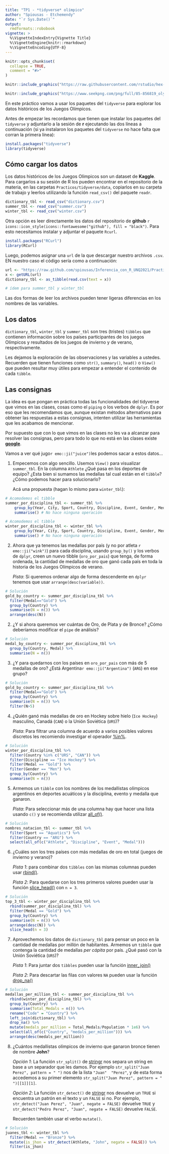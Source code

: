```yaml
---
title: "TP1 - *tidyverse* olímpico"
author: "Spiousas - Etchemendy"
date: "`r Sys.Date()`"
output: 
  rmdformats::robobook
vignette: >
  %\VignetteIndexEntry{Vignette Title}
  %\VignetteEngine{knitr::rmarkdown}
  %\VignetteEncoding{UTF-8}
---
```


```r
knitr::opts_chunk$set(
  collapse = TRUE,
  comment = "#>"
)
```

```r
knitr::include_graphics("https://raw.githubusercontent.com/rstudio/hex-stickers/master/PNG/tidyverse.png")
```
```r
knitr::include_graphics("https://www.seekpng.com/png/full/85-856819_olympic-rings-png-anillos-de-los-juegos-olimpicos.png")
```

En este práctico vamos a usar los paquetes del `tidyverse` para explorar los datos históricos de los Juegos Olímpicos.

Antes de empezar les recordamos que tienen que instalar los paquetes del `tidyverse` y adjuntarlo a la sesión de **r** ejecutando las dos líneas a continuación (si ya instalaron los paquetes del `tidyverse` no hace falta que corran la primera línea):

```r
install.packages("tidyverse")
library(tidyverse)
```

## Cómo cargar los datos

Los datos históricos de los Juegos Olímpicos son un dataset de **Kaggle**. Para cargarlos a su sesión de R los pueden encontrar en el repositorio de la materia, en las carpetas `Practicos/tidyverse/data`, copiarlos en su carpeta de trabajo y leerlos utilizando la función `read_csv()` del paquete `readr`.

```r
dictionary_tbl <- read_csv("dictionary.csv")
summer_tbl <- read_csv("summer.csv")
winter_tbl <- read_csv("winter.csv")
```

Otra opción es leer directamente los datos del repositorio de **github** `r icons::icon_style(icons::fontawesome("github"), fill = "black")`. Para esto necesitamos instalar y adjuntar el paquete `Rcurl`.

```r
install.packages("RCurl")
library(RCurl)
```

Luego, podemos asignar una `url` de la que descargar nuestro archivos `.csv`. EN nuestro caso el código sería como a continuación:

```r
url <- "https://raw.github.com/spiousas/Inferencia_con_R_UNQ2021/Practicos/tidyverse/data/dictionary.csv"
x <- getURL(url)
dictionary_tbl <- as_tibble(read.csv(text = x))

# ídem para summer_tbl y winter_tbl
```

Las dos formas de leer los archivos pueden tener ligeras diferencias en los nombres de las variables.

## Los datos

`dictionary_tbl`, `winter_tbl` y `summer_tbl` son tres (tristes) `tibbles` que contienen información sobre los países participantes de los juegos Olímpicos y resultados de los juegos de invierno y de verano, respectivamente. 

Les dejamos la exploración de las observaciones y las variables a ustedes. Recuerden que tienen funciones como `str()`, `summary()`, `head()` o `View()` que pueden resultar muy útiles para empezar a entender el contenido de cada `tibble`.

## Las consignas

La idea es que pongan en práctica todas las funcionalidades del tidyverse que vimos en las clases, cosas como el `piping` o los verbos de `dplyr`. Es por eso que les recomendamos que, aunque existan métodos alternativos para obtener las respuestas a estas consignas, intenten utilizar las herramientas que les acabamos de mencionar. 

Por supuesto que con lo que vimos en las clases no les va a alcanzar para resolver las consignas, pero para todo lo que no está en las clases existe [**google**](https://www.google.com/).

Vamos a ver qué jugo`r emo::ji("juice")`les podemos sacar a estos datos...

1. Empecemos con algo sencillo. Usemos `View()` para visualizar `summer_tbl`. En la columna `Athlete` ¿Qué pasa en los deportes de equipo? ¿Esta bien si sumamos las medallas tal cual están en el `tibble`? ¿Cómo podemos hacer para solucionarlo?

    Acá una propuesta (hagan lo mismo para `winter_tbl`):

```r
# Acomodemos el tibble
summer_por_disciplina_tbl <- summer_tbl %>% 
    group_by(Year, City, Sport, Country, Discipline, Event, Gender, Medal) %>%
    summarise() # No hace ninguna operación
```

```r
# Acomodemos el tibble
winter_por_disciplina_tbl <- winter_tbl %>% 
    group_by(Year, City, Sport, Country, Discipline, Event, Gender, Medal) %>%
    summarise() # No hace ninguna operación
```

2. Ahora que ya tenemos las medallas por país (y no por atleta `r emo::ji("wink")`) para cada disciplina, usando `group_by()` y los verbos de `dplyr`, creen un nuevo tibble (`oro_por_pais`) que tenga, de forma ordenada, la cantidad de medallas de oro que ganó cada país en toda la historia de los Juegos Olímpicos de verano.

    *Pista*: Si queremos ordenar algo de forma descendente en `dplyr` tenemos que usar `arrange(desc(variable))`.

```r
# Solución
gold_by_country <- summer_por_disciplina_tbl %>% 
  filter(Medal=="Gold") %>% 
  group_by(Country) %>% 
  summarise(N = n()) %>% 
  arrange(desc(N))
```

2. ¿Y si ahora queremos ver cuántas de Oro, de Plata y de Bronce? ¿Cómo deberíamos modificar el `pipe` de análisis?

```r
# Solución
medal_by_country <- summer_por_disciplina_tbl %>% 
  group_by(Country, Medal) %>% 
  summarise(N = n())
```

3. ¿Y para quedarnos con los países en `oro_por_pais` con más de 5 medallas de oro? ¿Está Argentina`r emo::ji("Argentina")` (`ARG`) en ese grupo?

```r
# Solución
gold_by_country <- summer_por_disciplina_tbl %>% 
  filter(Medal=="Gold") %>% 
  group_by(Country) %>% 
  summarise(N = n()) %>% 
  filter(N>5)
```

4. ¿Quién ganó más medallas de oro en Hockey sobre hielo (`Ice Hockey`) masculino, Canadá (`CAN`) o la Unión Soviética (`URS`)? 

    *Pista*: Para filtrar una columna de acuerdo a varios posibles valores discretos les recomiendo investigar el operador [%in%](https://dplyr.tidyverse.org/).

```r
# Solución
winter_por_disciplina_tbl %>% 
  filter(Country %in% c("URS", "CAN")) %>% 
  filter(Discipline == "Ice Hockey") %>% 
  filter(Medal == "Gold") %>% 
  filter(Gender == "Men") %>%
  group_by(Country) %>% 
  summarise(N = n())
```

5. Armemos un `tibble` con los nombres de los medallistas olímpicos argentinos en deportes acuáticos y la disciplina, evento y medalla que ganaron. 

    *Pista*: Para seleccionar más de una columna hay que hacer una lista usando `c()` y se recomienda utilizar [all_of()](https://www.rdocumentation.org/packages/tidyselect/versions/1.1.1/topics/all_of).

```r
# Solución
nombres_natacion_tbl <- summer_tbl %>%
  filter(Sport == "Aquatics") %>%
  filter(Country == "ARG") %>% 
  select(all_of(c("Athlete", "Discipline", "Event", "Medal")))
```

6. ¿Cuáles son los tres países con más medallas de oro en total (juegos de invierno y verano)? 

    *Pista 1*: para combinar dos `tibbles` con las mismas columnas pueden usar [rbind()](https://rpubs.com/dku850/597154#:~:text=The%20name%20of%20the%20rbind,code%20for%20rbind%20in%20R.). 

    *Pista 2*: Para quedarse con los tres primeros valores pueden usar la función [slice_head()](https://dplyr.tidyverse.org/reference/slice.html) con `n = 3`.

```r
# Solución
top_3_tbl <- winter_por_disciplina_tbl %>%
  rbind(summer_por_disciplina_tbl) %>%
  filter(Medal == "Gold") %>%
  group_by(Country) %>%
  summarise(N = n()) %>%
  arrange(desc(N)) %>%
  slice_head(n = 3)
```

7. Aprovechemos los datos de `dictionary_tbl` para pensar un poco en la cantidad de medallas por millón de habitantes. Armemos un `tibble` que contenga la cantidad de medallas *per cápita* por país. ¿Qué pasó con la Unión Soviética (`URS`)?

    *Pista 1*: Para juntar dos `tibbles` pueden usar la función [inner_join()](https://dplyr.tidyverse.org/reference/join.html)
    
    *Pista 2*: Para descartar las filas con valores `NA` pueden usar la función [drop_na()](https://tidyr.tidyverse.org/reference/drop_na.html)
    
```r
# Solución
medallas_per_million_tbl <- summer_por_disciplina_tbl %>% 
  rbind(winter_por_disciplina_tbl) %>% 
  group_by(Country) %>% 
  summarise(Total_Medals = n()) %>% 
  rename("Code" = "Country") %>% 
  left_join(dictionary_tbl) %>% 
  drop_na() %>%
  mutate(medals_per_million = Total_Medals/Population * 1e6) %>%
  select(all_of(c("Country", "medals_per_million"))) %>%
  arrange(desc(medals_per_million))
```

8. ¿Cuántos medallistas olímpicos de invierno que ganaron bronce tienen de nombre **John**? 
    
    *Opción 1*: La función `str_split()` de [stringr](https://stringr.tidyverse.org/) nos separa un string en base a un separador que les damos. Por ejemplo `str_split("Juan Perez", pattern = " ")` nos de la lista `"Juan"  "Perez"`, y de esta forma accedemos a su primer elemento `str_split("Juan Perez", pattern = " ")[[1]][1]`. 
    
    *Opción 2*: La función `str_detect()` de [stringr](https://stringr.tidyverse.org/) nos devuelve un `TRUE` si encuentra un patrón en el texto y un `FALSE` si no. Por ejemplo, `str_detect("Juan Perez", "Juan", negate = FALSE)` devuelve `TRUE` y `str_detect("Pedro Perez", "Juan", negate = FALSE)` devuelve `FALSE`. 
    
    Recuerden también usar el verbo `mutate()`.
    
```r
# Solución
juanes_tbl <- winter_tbl %>% 
  filter(Medal == "Bronze") %>%
  mutate(is_jhon = str_detect(Athlete, "John", negate = FALSE)) %>%
  filter(is_jhon)
```